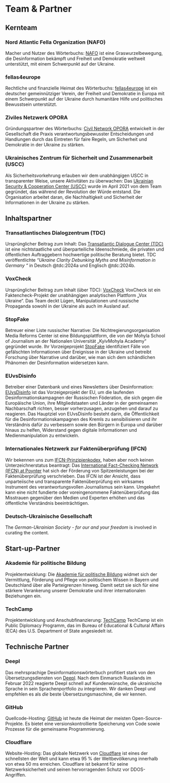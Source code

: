 # Team & Partner {.unnumbered}

## Kernteam

### Nord Atlantic Fella Organization (NAFO)

Macher und Nutzer des Wörterbuchs: [NAFO](https://nafo-ofan.org/pages/we-are-nafo) ist eine Graswurzelbewegung, die Desinformation bekämpft und Freiheit und Demokratie weltweit unterstützt, mit einem Schwerpunkt auf der Ukraine.

### fellas4europe

Rechtliche und finanzielle Heimat des Wörterbuchs: [fellas4europe](https://fellas4europe.org/) ist ein deutscher gemeinnütziger Verein, der Freiheit und Demokratie in Europa mit einem Schwerpunkt auf der Ukraine durch humanitäre Hilfe und politisches Bewusstsein unterstützt.


### Ziviles Netzwerk OPORA

Gründungspartner des Wörterbuchs: [Civil Network OPORA](https://oporaua.org/en) entwickelt in der Gesellschaft die Praxis verantwortungsbewusster Entscheidungen und Handlungen durch das Eintreten für faire Regeln, um Sicherheit und Demokratie in der Ukraine zu stärken.

### Ukrainisches Zentrum für Sicherheit und Zusammenarbeit (USCC)

Als Sicherheitsvorkehrung erlauben wir dem unabhängigen USCC in transparenter Weise, unsere Aktivitäten zu überwachen: Das [Ukrainian Security & Cooperation Center (USCC)](https://uscc.org.ua/en/) wurde im April 2021 von dem Team gegründet, das während der Revolution der Würde entstand. Die Organisation arbeitet daran, die Nachhaltigkeit und Sicherheit der Informationen in der Ukraine zu stärken.


## Inhaltspartner

### Transatlantisches Dialogzentrum (TDC)
 
Ursprünglicher Beitrag zum Inhalt: Das [Transatlantic Dialogue Center (TDC)](https://tdcenter.org/) ist eine nichtstaatliche und überparteiliche Ideenschmiede, die privaten und öffentlichen Auftraggebern hochwertige politische Beratung bietet. TDC veröffentlichte *"Ukraine Clarity Debunking Myths and Misinformation in Germany “* in Deutsch @tdc:2024a und Englisch @tdc:2024b.
 
### VoxCheck

Ursprünglicher Beitrag zum Inhalt (über TDC): [VoxCheck](https://voxcheck.voxukraine.org/home-eng.html) VoxCheck ist ein Faktencheck-Projekt der unabhängigen analytischen Plattform „Vox Ukraine“. Das Team deckt Lügen, Manipulationen und russische Propaganda sowohl in der Ukraine als auch im Ausland auf. 

### StopFake

Betreuer einer Liste russischer Narrative: Die Nichtregierungsorganisation Media Reforms Center ist eine Bildungsplattform, die von der Mohyla School of Journalism an der Nationalen Universität „KyivMohyla Academy“ gegründet wurde. Ihr Vorzeigeprojekt [StopFake](https://www.stopfake.org/de/) identifiziert Fälle von gefälschten Informationen über Ereignisse in der Ukraine und betreibt Forschung über Narrative und darüber, wie man sich dem schändlichen Phänomen der Desinformation widersetzen kann.

### EUvsDisinfo

Betreiber einer Datenbank und eines Newsletters über Desinformation: [EUvsDisinfo](https://euvsdisinfo.eu/de/about-de/) ist das Vorzeigeprojekt der EU, um die laufenden Desinformationskampagnen der Russischen Föderation, die sich gegen die Europäische Union, ihre Mitgliedstaaten und Länder in der gemeinsamen Nachbarschaft richten, besser vorherzusagen, anzugehen und darauf zu reagieren. Das Hauptziel von EUvsDisinfo besteht darin, die Öffentlichkeit für die Desinformationskampagnen des Kremls zu sensibilisieren und ihr Verständnis dafür zu verbessern sowie den Bürgern in Europa und darüber hinaus zu helfen, Widerstand gegen digitale Informationen und Medienmanipulation zu entwickeln.

### Internationales Netzwerk zur Faktenüberprüfung (IFCN)

Wir bekennen uns zum [IFCN-Prinzipienkodex](https://ifcncodeofprinciples.poynter.org/the-commitments), haben aber noch keinen Unterzeichnerstatus beantragt: Das [International Fact-Checking Network (IFCN) at Poynter](https://www.poynter.org/ifcn/) hat sich der Förderung von Spitzenleistungen bei der Faktenüberprüfung verschrieben. Das IFCN ist der Ansicht, dass unparteiische und transparente Faktenüberprüfung ein wirksames Instrument des verantwortungsvollen Journalismus sein kann. Umgekehrt kann eine nicht fundierte oder voreingenommene Faktenüberprüfung das Misstrauen gegenüber den Medien und Experten erhöhen und das öffentliche Verständnis beeinträchtigen.

### Deutsch-Ukrainische Gesellschaft 

The *German-Ukrainian Society - for our and your freedom* is involved in curating the content.


## Start-up-Partner

### Akademie für politische Bildung

Projektentwicklung: Die [Akademie für politische Bildung](https://www.apb-tutzing.de/) widmet sich der Vermittlung, Förderung und Pflege von politischem Wissen in Bayern und Deutschland über alle Parteigrenzen hinweg. Damit setzt sie sich für eine stärkere Verankerung unserer Demokratie und ihrer internationalen Beziehungen ein.

### TechCamp

Projektentwicklung und Anschubfinanzierung: [TechCamp](https://techcamp.america.gov/) TechCamp ist ein Public Diplomacy Programm, das im Bureau of Educational & Cultural Affairs (ECA) des U.S. Department of State angesiedelt ist.


## Technische Partner

### Deepl

Das mehrsprachige Desinformationswörterbuch profitiert stark von den Übersetzungsdiensten von [Deepl](https://www.deepl.com). Nach dem Einmarsch Russlands im Februar 2022 reagierte Deepl schnell auf Kundenwünsche, die ukrainische Sprache in sein Sprachenportfolio zu integrieren. Wir danken Deepl und empfehlen es als *die* beste Übersetzungsmaschine, die wir kennen.

### GitHub

Quellcode-Hosting: [GitHub](https://github.com) ist heute die Heimat der meisten Open-Source-Projekte. Es bietet eine versionskontrollierte Speicherung von Code sowie Prozesse für die gemeinsame Programmierung.

### Cloudflare

Website-Hosting: Das globale Netzwerk von [Cloudflare](https://www.cloudflare.com) ist eines der schnellsten der Welt und kann etwa 95 % der Weltbevölkerung innerhalb von etwa 50 ms erreichen. Cloudflare ist bekannt für seine Netzwerksicherheit und seinen hervorragenden Schutz vor DDOS-Angriffen.

